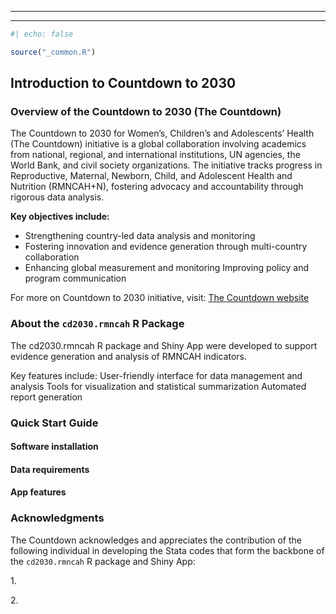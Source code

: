------------------------------------------------------------------------

------------------------------------------------------------------------

```r
#| echo: false

source("_common.R")
```

## Introduction to Countdown to 2030

### Overview of the Countdown to 2030 (The Countdown)

The Countdown to 2030 for Women’s, Children’s and Adolescents’ Health (The Countdown) initiative is a global collaboration involving academics from national, regional, and international institutions, UN agencies, the World Bank, and civil society organizations. The initiative tracks progress in Reproductive, Maternal, Newborn, Child, and Adolescent Health and Nutrition (RMNCAH+N), fostering advocacy and accountability through rigorous data analysis.

**Key objectives include:**

-   Strengthening country-led data analysis and monitoring
-   Fostering innovation and evidence generation through multi-country collaboration
-   Enhancing global measurement and monitoring Improving policy and program communication

For more on Countdown to 2030 initiative, visit: [The Countdown website](https://www.countdown2030.org/about)

### About the `cd2030.rmncah` R Package

The cd2030.rmncah R package and Shiny App were developed to support evidence generation and analysis of RMNCAH indicators.

Key features include: User-friendly interface for data management and analysis Tools for visualization and statistical summarization Automated report generation

### Quick Start Guide

#### Software installation

#### Data requirements

#### App features

### Acknowledgments

The Countdown acknowledges and appreciates the contribution of the following individual in developing the Stata codes that form the backbone of the `cd2030.rmncah` R package and Shiny App:

1\.

2\.
